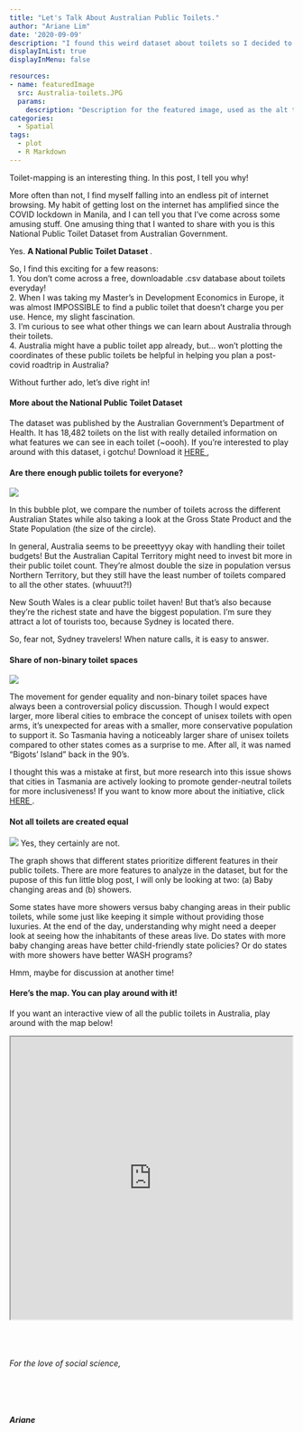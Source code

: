 ```yaml
---
title: "Let's Talk About Australian Public Toilets."
author: "Ariane Lim"
date: '2020-09-09'
description: "I found this weird dataset about toilets so I decided to analyze it."
displayInList: true
displayInMenu: false

resources:
- name: featuredImage
  src: Australia-toilets.JPG
  params:
    description: "Description for the featured image, used as the alt text"
categories:
  - Spatial
tags:
  - plot
  - R Markdown
---
```

Toilet-mapping is an interesting thing. In this post, I tell you why!

More often than not, I find myself falling into an endless pit of internet browsing. My habit of getting lost on the internet has amplified since the COVID lockdown in Manila, and I can tell you that I've come across some amusing stuff. One amusing thing that I wanted to share with you is this National Public Toilet Dataset from Australian Government. 

Yes. <b> A National Public Toilet Dataset </b>.

So, I find this exciting for a few reasons: <br>
1. You don't come across a free, downloadable .csv database about toilets everyday!<br>
2. When I was taking my Master's in Development Economics in Europe, it was almost IMPOSSIBLE to find a public toilet that doesn't charge you per use. Hence, my slight fascination.<br>
3. I'm curious to see what other things we can learn about Australia through their toilets.<br>
4. Australia might have a public toilet app already, but... won't plotting the coordinates of these public toilets be helpful in helping you plan a post-covid roadtrip in Australia? 

Without further ado, let's dive right in!

<h4> More about the National Public Toilet Dataset </h4> 
The dataset was published by the Australian Government's Department of Health. It has 18,482 toilets on the list with really detailed information on what features we can see in each toilet (~oooh). If you're interested to play around with this dataset, i gotchu! Download it <a href="https://data.gov.au/data/dataset/national-public-toilet-map"> HERE </a>,

<h4>Are there enough public toilets for everyone? </h4>

![](/post/Australian-toilets/toilet_count.png)

In this bubble plot, we compare the number of toilets across the different Australian States while also taking a look at the Gross State Product and the State Population (the size of the circle). 

In general, Australia seems to be preeettyyy okay with handling their toilet budgets! But the Australian Capital Territory might need to invest bit more in their public toilet count. They're almost double the size in population versus Northern Territory, but they still have the least number of toilets compared to all the other states. (whuuut?!)

New South Wales is a clear public toilet haven! But that's also because they're the richest state and have the biggest population. I'm sure they attract a lot of tourists too, because Sydney is located there. 

So, fear not, Sydney travelers! When nature calls, it is easy to answer.

<h4>Share of non-binary toilet spaces </h4>

![](/post/Australian-toilets/Australian_toilets_7_0.png)

The movement for gender equality and non-binary toilet spaces have always been a controversial policy discussion. Though I would expect larger, more liberal cities to embrace the concept of unisex toilets with open arms, it's unexpected for areas with a smaller, more conservative population to support it. So Tasmania having a noticeably larger share of unisex toilets compared to other states comes as a surprise to me. After all, it was named "Bigots' Island" back in the 90's.

I thought this was a mistake at first, but more research into this issue shows that cities in Tasmania are actively looking to promote gender-neutral toilets for more inclusiveness! If you want to know more about the initiative, click <a href="https://www.binary.org.au/divisive_trans_toilet_proposal"> HERE </a>.

<h4> Not all toilets are created equal </h4>

![](/post/Australian-toilets/Australian_toilets_9_0.png)
Yes, they certainly are not.

The graph shows that different states prioritize different features in their public toilets. There are more features to analyze in the dataset, but for the pupose of this fun little blog post, I will only be looking at two: (a) Baby changing areas and (b) showers.

Some states have more showers versus baby changing areas in their public toilets, while some just like keeping it simple without providing those luxuries. At the end of the day, understanding why might need a deeper look at seeing how the inhabitants of these areas live. Do states with more baby changing areas have better child-friendly state policies? Or do states with more showers have better WASH programs?

Hmm, maybe for discussion at another time!

<h4> Here's the map. You can play around with it! </h4>

If you want an interactive view of all the public toilets in Australia, play around with the map below! 

<iframe src = "https://storage.googleapis.com/maps-blog-ariane/Aus_toilet.html" height="500" width="500"></iframe>

<br><br>

<h6> For the love of social science, <h6><br>
<h5>Ariane</h5>
